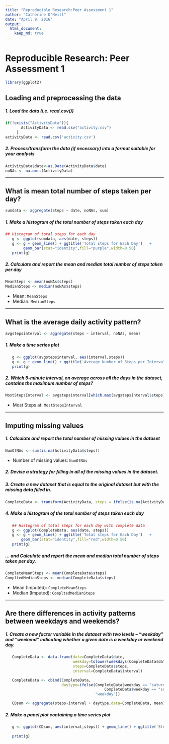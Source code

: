---
title: "Reproducible Research:Peer Assessment 1"
author: "Catherine O'Neill"
date: "April 9, 2016"
output:
  html_document:
    keep_md: true
---

# Reproducible Research: Peer Assessment 1

```{r, echo=TRUE, results='hide', warning=FALSE, message=FALSE}
library(ggplot2)
```

## Loading and preprocessing the data
##### 1. Load the data (i.e. read.csv())
```{r, results='markup', warning=TRUE, message=TRUE}
if(!exists("ActivityData")){ 
       ActivityData <- read.csv("activity.csv")
     } 
activityData <- read.csv('activity.csv')
```
##### 2. Process/transform the data (if necessary) into a format suitable for your analysis
```{r}
ActivityData$date<-as.Date(ActivityData$date)
noNAs <- na.omit(ActivityData)
```

-----

## What is mean total number of steps taken per day?
```{r}
sumdata <- aggregate(steps ~ date, noNAs, sum)
```

##### 1. Make a histogram of the total number of steps taken each day
```{r, echo=TRUE}

## Histogram of total steps for each day   
   g <- ggplot(sumdata, aes(date, steps)) 
   g <- g + geom_line() + ggtitle('Total steps for Each Day')   +
        geom_bar(stat="identity",fill="purple",width=0.50)
   print(g)

```

##### 2. Calculate and report the mean and median total number of steps taken per day
```{r}
MeanSteps <- mean(noNAs$steps)
MedianSteps <- median(noNAs$steps)
```
* Mean: `MeanSteps`
* Median:  `MedianSteps`

-----

## What is the average daily activity pattern?
```{r}
avgstepsinterval <- aggregate(steps ~ interval, noNAs, mean)
```

##### 1. Make a time series plot
```{r, echo=TRUE}

   g <- ggplot(avgstepsinterval, aes(interval,steps)) 
   g <- g + geom_line() + ggtitle('Average Number of Steps per Interval')   
   print(g)

```

##### 2. Which 5-minute interval, on average across all the days in the dataset, contains the maximum number of steps?
```{r}
MostStepsInterval <- avgstepsinterval[which.max(avgstepsinterval$steps),1] 
```

* Most Steps at: `MostStepsInterval`

----

## Imputing missing values
##### 1. Calculate and report the total number of missing values in the dataset 
```{r}
NumOfNAs <- sum(is.na(ActivityData$steps))
```

* Number of missing values: `NumOfNAs`

##### 2. Devise a strategy for filling in all of the missing values in the dataset.
##### 3. Create a new dataset that is equal to the original dataset but with the missing data filled in.
```{r}
CompleteData <- transform(ActivityData, steps = ifelse(is.na(ActivityData$steps),avgstepsinterval$steps[match(ActivityData$interval, avgstepsinterval$interval)], ActivityData$steps)) 
```


##### 4. Make a histogram of the total number of steps taken each day 
```{r, echo=TRUE}

   ## Histogram of total steps for each day with complete data    
   g <- ggplot(CompleteData, aes(date, steps)) 
   g <- g + geom_line() + ggtitle('Total steps for Each Day')   +
       geom_bar(stat="identity",fill="red",width=0.50)
   print(g)

```

##### ... and Calculate and report the mean and median total number of steps taken per day. 
```{r}
CompleteMeanSteps <- mean(CompleteData$steps)
CompltedMedianSteps <- median(CompleteData$steps) 
```
* Mean (Imputed): `CompleteMeanSteps`
* Median (Imputed):  `CompltedMedianSteps`


----

## Are there differences in activity patterns between weekdays and weekends?
##### 1. Create a new factor variable in the dataset with two levels – “weekday” and “weekend” indicating whether a given date is a weekday or weekend day.

```{r}


   CompleteData <- data.frame(date=CompleteData$date, 
                              weekday=tolower(weekdays(CompleteData$date)), 
                              steps=CompleteData$steps, 
                              interval=CompleteData$interval)

   CompleteData <- cbind(CompleteData, 
                         daytype=ifelse(CompleteData$weekday == "saturday" | 
                                            CompleteData$weekday == "sunday", "weekend", 
                                        "weekday"))

   CDsum <- aggregate(steps~interval + daytype,data=CompleteData, mean)
```

##### 2. Make a panel plot containing a time series plot

```{r, echo=TRUE}

   g <- ggplot(CDsum, aes(interval,steps)) + geom_line() + ggtitle('Steps on Weekdays compare    to Weekends') + facet_grid(daytype ~ .) 
       
   print(g)

```
